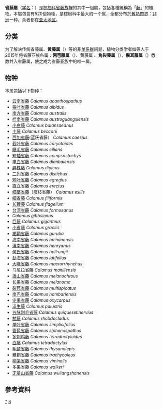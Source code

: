 {{Automatic taxobox
| image = Calamus adspersus GS273.png
| image_caption =[[散穗省藤|散穗省藤]] ''Calamus adspersus''
| taxon= Calamus
| authority = [[L.|L.]], 1753
| parent authority = [[Meisn.|Meisn.]], 1842
| type_species=[[省藤|省藤]]<br>''Calamus rotang''
| type_species_authority = L., 1753
| diversity ref ={{r|powo|Baker2015}}
| diversity link = #分类
| diversity = 约441至520個物種
| synonyms ref={{r|powo}}
| synonyms={{collapsible list|
*''Calospatha'' {{small|Becc.}}
*''Ceratolobus'' {{small|Blume ex Schult. & Schult.f.}}
*''Cornera'' {{small|Furtado}}
*''Daemonorops'' {{small|Blume}}
*''Palmijuncus'' {{small|Rumph. ex Kuntze}}
*''Pogonotium'' {{small|J.Dransf.}}
*''Retispatha'' {{small|J.Dransf.}}
*''Rotang'' {{small|Adans.}}
*''Rotanga'' {{small|Boehm.}}
*''Schizospatha'' {{small|Furtado}}
*''Zalaccella'' {{small|Becc.}}
}}
}}

'''省藤屬'''（[[学名|学名]]：{{lang|la|''Calamus''}}）是[[棕櫚科|棕櫚科]][[省藤族|省藤族]]裡的其中一個屬，包括各種統稱為「[[藤|藤]]」的植物。本屬包含有520個物種，是棕榈科中最大的一个属，全都分布於[[舊熱帶界|舊熱帶界]]：[[非洲|非洲]]一种，余者都在[[亚太地区|亚太地区]]{{r|Baker2015}}。

==分类==
为了解决传统省藤属、'''黄藤属'''{{r|cvh}}（''{{lang|la|Daemonorops}}''）等的非[[单系群|单系群]]问题，植物分类学者如{{link-nl|威廉·约翰·贝克|William John Baker}}{{r|Baker2015|Henderson2015}}等人于2015年将省藤亚族各属：'''网苞藤属'''（''{{lang|la|Retispatha}}''）、黄藤属 、'''角裂藤属'''（''{{lang|la|Ceratolobus}}''）、'''鬃耳藤属'''（''{{lang|la|Pogonotium}}''）悉数并入省藤属，使之成为省藤亚族中的唯一属。

==物种==
本属包括以下物种：
* [[云南省藤|云南省藤]] ''Calamus acanthospathus''
* [[狭叶省藤|狭叶省藤]] ''Calamus albidus''
* [[南方省藤|南方省藤]] ''Calamus australis''
* [[桂南省藤|桂南省藤]] ''Calamus austroguangxiensis''
* [[小白藤|小白藤]] ''Calamus balansaeanus''
* [[土藤|土藤]] ''Calamus beccarii''
* [[西加省藤|西加省藤]](蓝灰省藤） ''Calamus caesius''
* [[截叶省藤|截叶省藤]] ''Calamus caryotoides''
* [[睫毛省藤|睫毛省藤]] ''Calamus ciliaris''
* [[短轴省藤|短轴省藤]] ''Calamus compsostachys''
* [[电白省藤|电白省藤]] ''Calamus dianbaiensis''
* [[异株藤|异株藤]] ''Calamus dioicus''
* [[二列省藤|二列省藤]] ''Calamus distichus''
* [[短叶省藤|短叶省藤]] ''Calamus egregius''
* [[直立省藤|直立省藤]] ''Calamus erectus''
* [[细茎省藤|细茎省藤]]（瘦枝省藤） ''Calamus exilis''
* [[细省藤|细省藤]] ''Calamus filiformis''
* [[长鞭藤|长鞭藤]] ''Calamus flagellum''
* [[台湾省藤|台湾省藤]] ''Calamus formosanus''
* ''Calamus gibbsianus''
* [[巨藤|巨藤]] ''Calamus giganteus''
* [[小省藤|小省藤]] ''Calamus gracilis''
* [[褐鞘省藤|褐鞘省藤]] ''Calamus guruba''
* [[海南省藤|海南省藤]] ''Calamus hainanensis''
* [[滇南省藤|滇南省藤]] ''Calamus henryanus''
* [[何氏省藤|何氏省藤]] ''Calamus hollrungii''
* [[勐海省藤|勐海省藤]] ''Calamus latifolius''
* [[大喙省藤|大喙省藤]] ''Calamus macrorrhynchus''
* [[马尼拉省藤|马尼拉省藤]] ''Calamus manillensis''
* [[瑶山省藤|瑶山省藤]] ''Calamus melanochrous''
* [[长果省藤|长果省藤]] ''Calamus melanoma''
* [[裂苞省藤|裂苞省藤]] ''Calamus multispicatus''
* [[南巴省藤|南巴省藤]] ''Calamus nambariensis''
* [[尖果省藤|尖果省藤]] ''Calamus oxycarpus''
* [[泽生藤|泽生藤]] ''Calamus palustris''
* [[五脉刚毛省藤|五脉刚毛省藤]] ''Calamus quiquesetinervius''
* [[杖藤|杖藤]] ''Calamus rhabdocladus''
* [[单叶省藤|单叶省藤]] ''Calamus simplicifolius''
* [[管苞省藤|管苞省藤]] ''Calamus siphonospathus''
* [[多刺鸡藤|多刺鸡藤]] ''Calamus tetradactyloides''
* [[白藤|白藤]] ''Calamus tetradactylus''
* [[毛鳞省藤|毛鳞省藤]] ''Calamus thysanolepis''
* [[粗鞘省藤|粗鞘省藤]] ''Calamus trachycoleus''
* [[柳条省藤|柳条省藤]] ''Calamus viminalis''
* [[多果省藤|多果省藤]] ''Calamus walkeri''
* [[无量山省藤|无量山省藤]] ''Calamus wuliangshanensis''

== 參考資料 ==
{{reflist|refs=
<ref name=Henderson2015>Henderson, A. & Floda, D. (2015) ''Retispatha'' subsumed in ''Calamus'' (Arecaceae). ''Phytotaxa'' 192: 58–60. http://dx.doi.org/10.11646/phytotaxa.192.1.8</ref>
<ref name=Baker2015>Baker, W.J. (2015) A revised delimitation of the rattan genus ''Calamus'' (Arecaceae). [[ISSN_1179-3163|''Phytotaxa'']], 197(2), 139-152. [http://www.biotaxa.org/Phytotaxa/article/download/phytotaxa.197.2.7/11878 Full text PDF] {{Wayback|url=http://www.biotaxa.org/Phytotaxa/article/download/phytotaxa.197.2.7/11878 |date=20160305072702 }}</ref>
<ref name=cvh>{{cite web|url=http://www.cvh.org.cn/dict/|title=中国种子植物科属词典|work=中国数字植物标本馆|deadurl=yes|archiveurl=https://web.archive.org/web/20120411205135/http://www.cvh.org.cn/dict|archivedate=2012-04-11}}</ref>
<ref name="powo">{{cite web |title=''Calamus'' L. |url=http://www.plantsoftheworldonline.org/taxon/urn:lsid:ipni.org:names:325996-2 |website=''Plants of the World Online'' |publisher=Kew Science |accessdate=2020-09-24 |language=en |archive-date=2021-01-11 |archive-url=https://web.archive.org/web/20210111132929/http://www.plantsoftheworldonline.org/taxon/urn:lsid:ipni.org:names:325996-2 |dead-url=no }}</ref>
}}

{{taxonbar}}

[[Category:省藤屬|*]]
[[Category:_棕櫚科|S]]